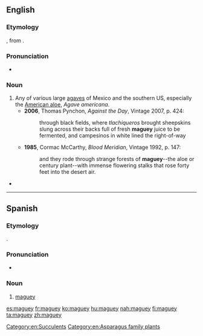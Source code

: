 ==English==

===Etymology===
{{borrowing|es|maguey|lang=en}}, from {{etyl|tnq|en}} {{m|tnq|maguey}}.

===Pronunciation===
* {{IPA|/məˈɡeɪ/|lang=en}}

===Noun===
{{en-noun}}

# Any of various large [[agave]]s of Mexico and the southern US, especially the [[American aloe]], ''Agave americana''.
#* '''2006''', Thomas Pynchon, ''Against the Day'', Vintage 2007, p. 424:
#*: through black fields, where ''tlachiqueros'' brought sheepskins slung across their backs full of fresh '''maguey''' juice to be fermented, and campesinos in white lined the right-of-way
#* '''1985''', Cormac McCarthy, ''Blood Meridian'', Vintage 1992, p. 147:
#*: and they rode through strange forests of '''maguey'''--the aloe or century plant--with immense flowering stalks that rose forty feet into the desert air.
* {{seeCites}}

[[Category:en:Succulents]]
[[Category:en:Asparagus family plants]]

----

==Spanish==

===Etymology===
{{borrowing|tnq|maguey|lang=es}}.

===Pronunciation===
* {{IPA|/maˈɡej/|lang=es}}

===Noun===
{{es-noun|m|es}}

# [[#English|maguey]]

[[es:maguey]]
[[fr:maguey]]
[[ko:maguey]]
[[hu:maguey]]
[[nah:maguey]]
[[fi:maguey]]
[[ta:maguey]]
[[zh:maguey]]
